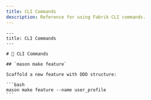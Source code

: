 ```yaml
---
title: CLI Commands
description: Reference for using Fabrik CLI commands.
---
```


````mdx
---
title: CLI Commands
---

# 🧩 CLI Commands

## `mason make feature`

Scaffold a new feature with DDD structure:

```bash
mason make feature --name user_profile
```
````
